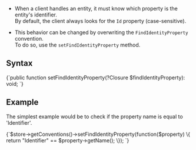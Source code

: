
* When a client handles an entity, it must know which property is the entity's identifier.  
  By default, the client always looks for the `Id` property (case-sensitive).  

* This behavior can be changed by overwriting the `FindIdentityProperty` convention.  
  To do so, use the `setFindIdentityProperty` method.  

## Syntax

<TabItem value="identity_1" label="identity_1">
<CodeBlock language="php">
{`public function setFindIdentityProperty(?Closure $findIdentityProperty): void;
`}
</CodeBlock>
</TabItem>

## Example

The simplest example would be to check if the property name is equal to 'Identifier'.

<TabItem value="identity_2" label="identity_2">
<CodeBlock language="php">
{`$store->getConventions()->setFindIdentityProperty(function($property) \{
        return "Identifier" == $property->getName();
\});
`}
</CodeBlock>
</TabItem>


